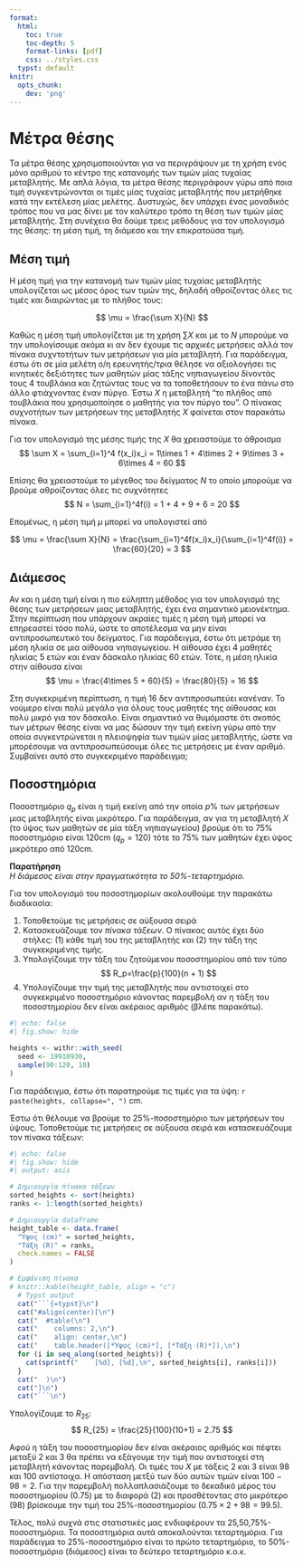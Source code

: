 ```yaml
---
format:
  html:
    toc: true
    toc-depth: 5
    format-links: [pdf]
    css: ../styles.css
  typst: default
knitr:
  opts_chunk:
    dev: 'png'
---
```


```{=typst}

#set text(font: "Noto Serif", lang: "el") // ensures bold + Greek shaping
    #let tbox(title, body) = rect(fill: luma(240), stroke: 1pt + gray, radius: 6pt, inset: 10pt)[
    #text(weight: "bold")[#title]
    #v(5pt)
    #body
  ]

```

# Μέτρα θέσης

Τα μέτρα θέσης χρησιμοποιούνται για να περιγράψουν με τη χρήση ενός μόνο αριθμού
το κέντρο της κατανομής των τιμών μίας τυχαίας μεταβλητής. Με απλά λόγια, τα
μέτρα θέσης περιγράφουν γύρω από ποια τιμή συγκεντρώνονται οι τιμές μίας τυχαίας
μεταβλητής που μετρήθηκε κατά την εκτέλεση μίας μελέτης. Δυστυχώς, δεν υπάρχει
ένας μοναδικός τρόπος που να μας δίνει με τον καλύτερο τρόπο τη θέση των τιμών
μίας μεταβλητής. Στη συνέχεια θα δούμε τρεις μεθόδους για τον υπολογισμό της
θέσης: τη μέση τιμή, τη διάμεσο και την επικρατούσα τιμή.

## Μέση τιμή

Η μέση τιμή για την κατανομή των τιμών μίας τυχαίας μεταβλητής υπολογίζεται ως
μέσος όρος των τιμών της, δηλαδή αθροίζοντας όλες τις τιμές και διαιρώντας με το
πλήθος τους:

$$
\mu = \frac{\sum X}{N}
$$

Καθώς η μέση τιμή υπολογίζεται με τη χρήση $\sum X$ και με το $N$ μπορούμε να
την υπολογίσουμε ακόμα κι αν δεν έχουμε τις αρχικές μετρήσεις αλλά τον πίνακα
συχντοτήτων των μετρήσεων για μία μεταβλητή. Για παράδειγμα, έστω ότι σε μία
μελέτη ο/η ερευνητής/τρια θέλησε να αξιολογήσει τις κινητικές δεξιότητες των
μαθητών μίας τάξης νηπιαγωγείου δίνοντάς τους 4 τουβλάκια και ζητώντας τους να
τα τοποθετήσουν το ένα πάνω στο άλλο φτιάχνοντας έναν πύργο. Έστω $X$ η
μεταβλητή "το πλήθος από τουβλάκια που χρησιμοποίησε ο μαθητής για τον πύργο
του". Ο πίνακας συχνοτήτων των μετρήσεων της μεταβλητής $X$ φαίνεται στον
παρακάτω πίνακα.


```{=typst}
#align(center)[
  #table(
    columns: 2,
    align: center,
    table.header([*x*], [*f*]),
    [1], [1],
    [2], [4],
    [3], [9],
    [4], [6]
  )
]
```

Για τον υπολογισμό της μέσης τιμής της $X$ θα χρειαστούμε το άθροισμα 
$$
\sum X = \sum_{i=1}^4 f(x_i)x_i = 1\times 1 + 4\times 2 + 9\times 3 + 6\times 4 = 60
$$

Επίσης θα χρειαστούμε το μέγεθος του δείγματος $N$ το οποίο μπορούμε να βρούμε αθροίζοντας όλες τις συχνότητες
$$
N = \sum_{i=1}^4f(i) = 1 + 4 + 9 + 6 = 20
$$

Επομένως, η μέση τιμή $\mu$ μπορεί να υπολογιστεί από

$$
\mu = \frac{\sum X}{N} = \frac{\sum_{i=1}^4f(x_i)x_i}{\sum_{i=1}^4f(i)} = \frac{60}{20} = 3
$$

## Διάμεσος

Αν και η μέση τιμή είναι η πιο εύληπτη μέθοδος για τον υπολογισμό της θέσης των
μετρήσεων μιας μεταβλητής, έχει ένα σημαντικό μειονέκτημα. Στην περίπτωση που
υπάρχουν ακραίες τιμές η μέση τιμή μπορεί να επηρεαστεί τόσο πολύ, ώστε το
αποτέλεσμα να μην είναι αντιπροσωπευτικό του δείγματος. Για παράδειγμα, έστω ότι
μετράμε τη μέση ηλικία σε μια αίθουσα νηπιαγωγείου. Η αίθουσα έχει 4 μαθητές ηλικίας 5
ετών και έναν δάσκαλο ηλικίας 60 ετών. Τότε, η μέση ηλικία στην αίθουσα είναι 
$$
\mu = \frac{4\times 5 + 60}{5} = \frac{80}{5} = 16
$$

Στη συγκεκριμένη περίπτωση, η τιμή 16 δεν αντιπροσωπεύει κανέναν. Το νούμερο
είναι πολύ μεγάλο για όλους τους μαθητές της αίθουσας και πολύ μικρό για τον
δάσκαλο. Είναι σημαντικό να θυμόμαστε ότι σκοπός των μέτρων θέσης είναι να μας
δώσουν την τιμή εκείνη γύρω από την οποία συγκεντρώνεται η πλειοψηφία των τιμών
μίας μεταβλητής, ώστε να μπορέσουμε να αντιπροσωπεύσουμε όλες τις μετρήσεις με
έναν αριθμό. Συμβαίνει αυτό στο συγκεκριμένο παράδειγμα;

## Ποσοστημόρια

Ποσοστημόριο $q_p$ είναι η τιμή εκείνη από την οποία $p\%$ των μετρήσεων μιας
μεταβλητής είναι μικρότερο. Για παράδειγμα, αν για τη μεταβλητή $X$ (το ύψος των
μαθητών σε μία τάξη νηπιαγωγείου) βρούμε ότι το 75% ποσοστημόριο είναι 120cm
($q_p=120$) τότε το 75% των μαθητών έχει ύψος μικρότερο από 120cm.

**Παρατήρηση**  
_Η διάμεσος είναι στην πραγματικότητα το 50%-τεταρτημόριο._

Για τον υπολογισμό του ποσοστημορίων ακολουθούμε την παρακάτω διαδικασία:

1. Τοποθετούμε τις μετρήσεις σε αύξουσα σειρά
2. Κατασκευάζουμε τον _πίνακα τάξεων_. Ο πίνακας αυτός έχει δύο στήλες: (1) κάθε
   τιμή του της μεταβλητής και (2) την τάξη της συγκεκριμένης τιμής.
3. Υπολογίζουμε την τάξη του ζητούμενου ποσοστημορίου από τον τύπο
$$
R_p=\frac{p}{100}(n + 1)
$$
4. Υπολογίζουμε την τιμή της μεταβλητής που αντιστοιχεί στο συγκεκριμένο
   ποσοστημόριο κάνοντας παρεμβολή αν η τάξη του ποσοστημορίου δεν είναι
   ακέραιος αριθμός (βλέπε παρακάτω).
   

```r
#| echo: false
#| fig.show: hide

heights <- withr::with_seed(
  seed <- 19910930,
  sample(90:120, 10)
)
```

Για παράδειγμα, έστω ότι παρατηρούμε τις τιμές για τα ύψη: `r paste(heights, collapse=", ")` cm.

Έστω ότι θέλουμε να βρούμε το 25%-ποσοστημόριο των μετρήσεων του ύψους.
Τοποθετούμε τις μετρήσεις σε αύξουσα σειρά και κατασκευάζουμε τον πίνακα τάξεων:


```r
#| echo: false
#| fig.show: hide
#| output: asis

# Δημιουργία πίνακα τάξεων
sorted_heights <- sort(heights)
ranks <- 1:length(sorted_heights)

# Δημιουργία dataframe
height_table <- data.frame(
  "Ύψος (cm)" = sorted_heights,
  "Τάξη (R)" = ranks,
  check.names = FALSE
)

# Εμφάνιση πίνακα
# knitr::kable(height_table, align = "c")
  # Typst output
  cat("```{=typst}\n")
  cat("#align(center)[\n")
  cat("  #table(\n")
  cat("    columns: 2,\n")
  cat("    align: center,\n")
  cat("    table.header([*Ύψος (cm)*], [*Τάξη (R)*]),\n")
  for (i in seq_along(sorted_heights)) {
    cat(sprintf("    [%d], [%d],\n", sorted_heights[i], ranks[i]))
  }
  cat("  )\n")
  cat("]\n")
  cat("```\n")
```

Υπολογίζουμε το $R_{25}$:
$$
R_{25} = \frac{25}{100}(10+1) = 2.75
$$

Αφού η τάξη του ποσοστημορίου δεν είναι ακέραιος αριθμός και πέφτει μεταξύ 2 και
3 θα πρέπει να εξάγουμε την τιμή που αντιστοιχεί στη μεταβλητή κάνοντας
παρεμβολή. Οι τιμές του $X$ με τάξεις 2 και 3 είναι 98 και 100 αντίστοιχα. Η
απόσταση μετξύ των δύο αυτών τιμών είναι $100 - 98 = 2$. Για την παρεμβολή
πολλαπλασιάζουμε το δεκαδικό μέρος του ποσοστημορίου (0.75) με το διαφορά (2)
και προσθέτοντας στο μικρότερο (98) βρίσκουμε την τιμή του 25%-ποσοστημορίου
($0.75\times 2 + 98 = 99.5$).

Τέλος, πολύ συχνά στις στατιστικές μας ενδιαφέρουν τα 25,50,75%-ποσοστημόρια. Τα
ποσοστημόρια αυτά αποκαλούνται τεταρτημόρια. Για παράδειγμα το 25%-ποσοστημόριο
είναι το πρώτο τεταρτημόριο, το 50%-ποσοστημόριο (διάμεσος) είναι το δεύτερο
τεταρτημόριο κ.ο.κ.
